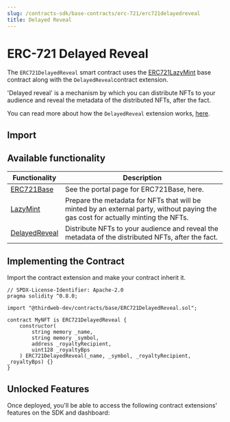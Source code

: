 ```yaml
---
slug: /contracts-sdk/base-contracts/erc-721/erc721delayedreveal
title: Delayed Reveal
---
```



# ERC-721 Delayed Reveal

The `ERC721DelayedReveal` smart contract uses the [ERC721LazyMint](https://github.com/thirdweb-dev/contracts/blob/main/contracts/base/ERC721LazyMint.sol) base contract along with the `DelayedReveal`contract extension.

'Delayed reveal' is a mechanism by which you can distribute NFTs to your audience and reveal the metadata of the distributed NFTs, after the fact.

You can read more about how the `DelayedReveal` extension works, [here](https://blog.thirdweb.com/delayed-reveal-nfts).

<ViewContractCodeButton
  link="https://github.com/thirdweb-dev/contracts/blob/main/contracts/base/ERC721DelayedReveal.sol"
  name="ERC721DelayedReveal"
/>

## Import

<ImportSnippet type="base" category="ERC721" name="ERC721DelayedReveal" />

## Available functionality

| Functionality                                                     | Description                                                                                                                        |
| ----------------------------------------------------------------- | ---------------------------------------------------------------------------------------------------------------------------------- |
| [ERC721Base](/contracts-sdk/base-contracts/erc-721/erc721base)    | See the portal page for ERC721Base, here.                                                                                          |
| [LazyMint](/contracts-sdk/contract-extensions/lazymint)           | Prepare the metadata for NFTs that will be minted by an external party, without paying the gas cost for actually minting the NFTs. |
| [DelayedReveal](/contracts-sdk/contract-extensions/delayedreveal) | Distribute NFTs to your audience and reveal the metadata of the distributed NFTs, after the fact.                                  |

## Implementing the Contract

Import the contract extension and make your contract inherit it.

```solidity
// SPDX-License-Identifier: Apache-2.0
pragma solidity ^0.8.0;

import "@thirdweb-dev/contracts/base/ERC721DelayedReveal.sol";

contract MyNFT is ERC721DelayedReveal {
    constructor(
        string memory _name,
        string memory _symbol,
        address _royaltyRecipient,
        uint128 _royaltyBps
    ) ERC721DelayedReveal(_name, _symbol, _royaltyRecipient, _royaltyBps) {}
}
```

## Unlocked Features

Once deployed, you'll be able to access the following contract extensions' features on the SDK and dashboard:

<div className="row" style={{ marginBottom: 24, flexWrap: 'wrap' }}>
<div className="col col--6" style={{marginTop:16}} >
  <QuickstartCard
    name="ERC721Base"
    link="/contracts-sdk/base-contracts/erc-721/erc721base#unlocked-features"
    image="/assets/icons/nft.png"
  />
</div>

<div className="col col--6" style={{ marginTop: 16 }}>
  <QuickstartCard
    name="DelayedReveal"
    link="/contracts-sdk/contract-extensions/delayedreveal#unlocked-features"
    image="/assets/icons/general.png"
  />
</div>

</div>

